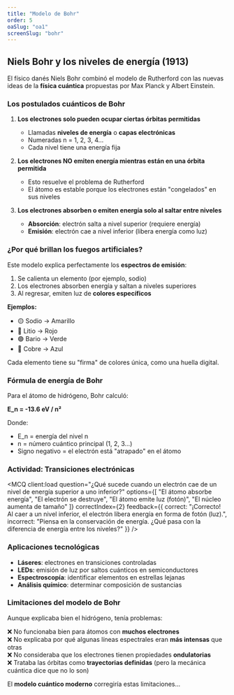 ```yaml
---
title: "Modelo de Bohr"
order: 5
oaSlug: "oa1"
screenSlug: "bohr"
---
```


## Niels Bohr y los niveles de energía (1913)

El físico danés Niels Bohr combinó el modelo de Rutherford con las nuevas ideas de la **física cuántica** propuestas por Max Planck y Albert Einstein.

### Los postulados cuánticos de Bohr

1. **Los electrones solo pueden ocupar ciertas órbitas permitidas**
   - Llamadas **niveles de energía** o **capas electrónicas**
   - Numeradas n = 1, 2, 3, 4...
   - Cada nivel tiene una energía fija

2. **Los electrones NO emiten energía mientras están en una órbita permitida**
   - Esto resuelve el problema de Rutherford
   - El átomo es estable porque los electrones están "congelados" en sus niveles

3. **Los electrones absorben o emiten energía solo al saltar entre niveles**
   - **Absorción**: electrón salta a nivel superior (requiere energía)
   - **Emisión**: electrón cae a nivel inferior (libera energía como luz)

### ¿Por qué brillan los fuegos artificiales?

Este modelo explica perfectamente los **espectros de emisión**:

1. Se calienta un elemento (por ejemplo, sodio)
2. Los electrones absorben energía y saltan a niveles superiores
3. Al regresar, emiten luz de **colores específicos**

**Ejemplos:**
- 🟡 Sodio → Amarillo
- 🔴 Litio → Rojo
- 🟢 Bario → Verde
- 🔵 Cobre → Azul

Cada elemento tiene su "firma" de colores única, como una huella digital.

### Fórmula de energía de Bohr

Para el átomo de hidrógeno, Bohr calculó:

**E_n = -13.6 eV / n²**

Donde:
- E_n = energía del nivel n
- n = número cuántico principal (1, 2, 3...)
- Signo negativo = el electrón está "atrapado" en el átomo

### Actividad: Transiciones electrónicas


<MCQ 
  client:load 
  question="¿Qué sucede cuando un electrón cae de un nivel de energía superior a uno inferior?" 
  options={[
    "El átomo absorbe energía",
    "El electrón se destruye",
    "El átomo emite luz (fotón)",
    "El núcleo aumenta de tamaño"
  ]} 
  correctIndex={2} 
  feedback={{
    correct: "¡Correcto! Al caer a un nivel inferior, el electrón libera energía en forma de fotón (luz).",
    incorrect: "Piensa en la conservación de energía. ¿Qué pasa con la diferencia de energía entre los niveles?"
  }} 
/>

### Aplicaciones tecnológicas

- **Láseres**: electrones en transiciones controladas
- **LEDs**: emisión de luz por saltos cuánticos en semiconductores
- **Espectroscopía**: identificar elementos en estrellas lejanas
- **Análisis químico**: determinar composición de sustancias

### Limitaciones del modelo de Bohr

Aunque explicaba bien el hidrógeno, tenía problemas:

❌ No funcionaba bien para átomos con **muchos electrones**  
❌ No explicaba por qué algunas líneas espectrales eran **más intensas** que otras  
❌ No consideraba que los electrones tienen propiedades **ondulatorias**  
❌ Trataba las órbitas como **trayectorias definidas** (pero la mecánica cuántica dice que no lo son)

El **modelo cuántico moderno** corregiría estas limitaciones...
